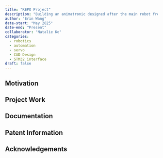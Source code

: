 ```yaml
---
title: "REPO Project"
description: "Building an animatronic designed after the main robot from the REPO game"
author: "Erin Wang"
date-start: "May 2025"
date-end: "Present"
collaborator: "Natalie Ko"
categories:
  - robotics
  - automation
  - servo
  - CAD Design
  - STM32 interface
draft: false
---
```

## Motivation

## Project Work

## Documentation

## Patent Information

## Acknowledgements
